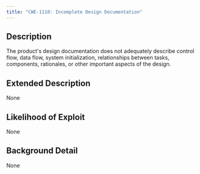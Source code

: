 ```yaml
---
title: "CWE-1110: Incomplete Design Documentation"
---
```


## Description
The product's design documentation does not adequately describe
					control flow, data flow, system initialization, relationships between tasks,
					components, rationales, or other important aspects of the
					design.

## Extended Description
None

## Likelihood of Exploit
None

## Background Detail
None
        